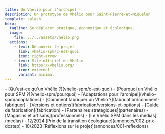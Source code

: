 ```yaml
---
title: Un Vhélio pour l'archipel !
description: Un prototype de Vhélio pour Saint-Pierre-et-Miquelon
template: splash
hero:
  tagline: Se déplacer pratique, économique et écologique.
  image:
    file: ../../assets/vhelio.png
  actions:
    - text: Découvrir le projet
      link: vhelio-spm/c-est-quoi
      icon: right-arrow
    - text: Site officiel du Vhélio
      link: https://vhelio.org/
      icon: external
      variant: minimal
---
```



<CardGrid stagger>
	<Card title="Le Vhélio de SPM" icon="information">
		- [Qu'est-ce qu'un Vhélio ?](vhelio-spm/c-est-quoi)
		- [Pourquoi un Vhélio pour SPM ?](vhelio-spm/pourquoi)
		- [Adaptations pour l'archipel](vhelio-spm/adaptations)
	</Card>
	<Card title="Fabrique ton Vhélio !" icon="open-book">
		- [Comment fabriquer un Vhélio ?](fabrication/comment-fabriquer)
		- [Versions et options](fabrication/versions-et-options)
		- [Guide de fabrication](fabrication)
	</Card>
	<Card title="Partenaires & Médias" icon="rocket">
		- [Partenaires stratégiques](partenaires)
		- [Magasins et artisans](professionnels)
		- [Le Vhélio SPM dans les médias](medias)
	</Card>
	<Card title="Annonces" icon="sun">
		- 12/2024 [Prix de la transition écologique](annonces/002-prix-dcstep)
		- 10/2023 [Réflexions sur le projet](annonces/001-reflexions)
	</Card>
</CardGrid>

